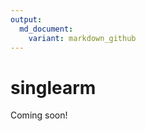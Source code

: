 ```yaml
---
output:
  md_document:
    variant: markdown_github
---
```


<!-- README.md is generated from README.Rmd. Please edit README.Rmd -->

# singlearm

Coming soon!
